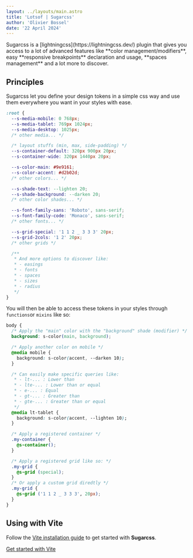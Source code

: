 ```yaml
---
layout: ../layouts/main.astro
title: 'Lotsof | Sugarcss'
author: 'Olivier Bossel'
date: '22 April 2024'
---
```


<div class="typo-lead">
  Sugarcss is a [lightningcss](https://lightningcss.dev/) plugin that gives you
  access to a lot of advanced features like **color management/modifiers**, easy
  **responsive breakpoints** declaration and usage, **spaces management** and a
  lot more to discover.
</div>

## Principles

Sugarcss let you define your design tokens in a simple css way and use them everywhere you want in your styles with ease.

```css
:root {
  --s-media-mobile: 0 768px;
  --s-media-tablet: 769px 1024px;
  --s-media-desktop: 1025px;
  /* other media... */

  /* layout stuffs (min, max, side-padding) */
  --s-container-default: 320px 900px 20px;
  --s-container-wide: 320px 1440px 20px;

  --s-color-main: #9e9161;
  --s-color-accent: #d2b02d;
  /* other colors... */

  --s-shade-text: --lighten 20;
  --s-shade-background: --darken 20;
  /* other color shades... */

  --s-font-family-sans: 'Roboto', sans-serif;
  --s-font-family-code: 'Monaco', sans-serif;
  /* other fonts... */

  --s-grid-special: '1 1 2 _ 3 3 3' 20px;
  --s-grid-2cols: '1 2' 20px;
  /* other grids */

  /**
   * And more options to discover like:
   * - easings
   * - fonts
   * - spaces
   * - sizes
   * - radius
   */
}
```

You will then be able to access these tokens in your styles through `functions`or `mixins` like so:

```css
body {
  /* Apply the "main" color with the "background" shade (modifier) */
  background: s-color(main, background);

  /* Apply another color on mobile */
  @media mobile {
    background: s-color(accent, --darken 10);
  }

  /* Can easily make specific queries like:
   * - lt-... : Lower than
   * - lte-... : Lower than or equal
   * - e-... : Equal
   * - gt-... : Greater than
   * - gte-... : Greater than or equal
   */
  @media lt-tablet {
    background: s-color(accent, --lighten 10);
  }

  /* Apply a registered container */
  .my-container {
    @s-container();
  }

  /* Apply a registered grid like so: */
  .my-grid {
    @s-grid (special);
  }
  /* Or apply a custom grid diredtly */
  .my-grid {
    @s-grid ('1 1 2 _ 3 3 3', 20px);
  }
}
```

## Using with Vite

Follow the [Vite installation guide](/vite) to get started with **Sugarcss**.

<a href="/doc/vite" title="Lotsof Sugarcss Vite installation guide" class="btn">
  Get started with Vite
</a>
